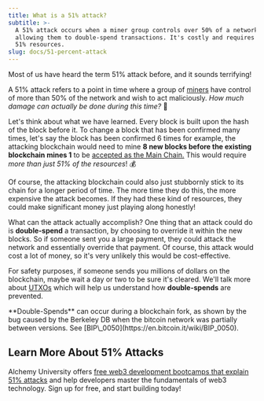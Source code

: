 ```yaml
---
title: What is a 51% attack?
subtitle: >-
  A 51% attack occurs when a miner group controls over 50% of a network,
  allowing them to double-spend transactions. It's costly and requires more than
  51% resources.
slug: docs/51-percent-attack
---
```



Most of us have heard the term 51% attack before, and it sounds terrifying!

A 51% attack refers to a point in time where a group of [miners](/docs/proof-of-work) have control of more than 50% of the network and wish to act maliciously. *How much damage can actually be done during this time?* 🤔

Let's think about what we have learned. Every block is built upon the hash of the block before it. To change a block that has been confirmed many times, let's say the block has been confirmed 6 times for example, the attacking blockchain would need to mine **8 new blocks before the existing blockchain mines 1** to be [accepted as the Main Chain.](/docs/what-are-blockchain-consensus-mechanism) This would require *more than just 51% of the resources*! 💰

<Info>
  Of course, the attacking blockchain could also just stubbornly stick to its chain for a longer period of time. The more time they do this, the more expensive the attack becomes. If they had these kind of resources, they could make significant money just playing along honestly!
</Info>

What can the attack actually accomplish? One thing that an attack could do is **double-spend** a transaction, by choosing to override it within the new blocks. So if someone sent you a large payment, they could attack the network and essentially override that payment. Of course, this attack would cost a lot of money, so it's very unlikely this would be cost-effective.

For safety purposes, if someone sends you millions of dollars on the blockchain, maybe wait a day or two to be sure it's cleared. We'll talk more about [UTXOs](/docs/utxo-vs-account-model) which will help us understand how **double-spends** are prevented.

<Info>
  **Double-Spends** can occur during a blockchain fork, as shown by the bug caused by the Berkeley DB when the bitcoin network was partially between versions. See [BIP\_0050](https://en.bitcoin.it/wiki/BIP_0050).
</Info>

## Learn More About 51% Attacks

Alchemy University offers [free web3 development bootcamps that explain 51% attacks](https://university.alchemy.com/ethereum) and help developers master the fundamentals of web3 technology. Sign up for free, and start building today!
